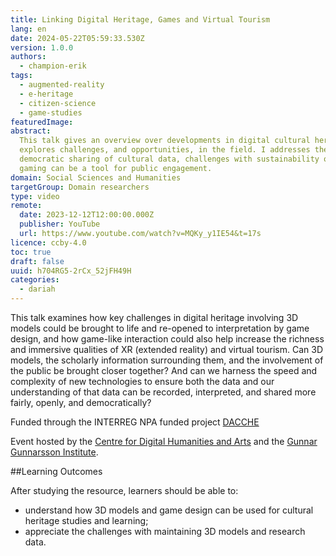 ```yaml
---
title: Linking Digital Heritage, Games and Virtual Tourism
lang: en
date: 2024-05-22T05:59:33.530Z
version: 1.0.0
authors:
  - champion-erik
tags:
  - augmented-reality
  - e-heritage
  - citizen-science
  - game-studies
featuredImage:
abstract:
  This talk gives an overview over developments in digital cultural heritage in recent decades and
  explores challenges, and opportunities, in the field. I addresses the importance of open, fair and
  democratic sharing of cultural data, challenges with sustainability of digital projects and how
  gaming can be a tool for public engagement.
domain: Social Sciences and Humanities
targetGroup: Domain researchers
type: video
remote:
  date: 2023-12-12T12:00:00.000Z
  publisher: YouTube
  url: https://www.youtube.com/watch?v=MQKy_y1IE54&t=17s
licence: ccby-4.0
toc: true
draft: false
uuid: h704RG5-2rCx_52jFH49H
categories:
  - dariah
---
```


This talk examines how key challenges in digital heritage involving 3D models could be brought to
life and re-opened to interpretation by game design, and how game-like interaction could also help
increase the richness and immersive qualities of XR (extended reality) and virtual tourism. Can 3D
models, the scholarly information surrounding them, and the involvement of the public be brought
closer together? And can we harness the speed and complexity of new technologies to ensure both the
data and our understanding of that data can be recorded, interpreted, and shared more fairly,
openly, and democratically?

Funded through the INTERREG NPA funded project [DACCHE](https://linktr.ee/dacche_interreg)

Event hosted by the [Centre for Digital Humanities and Arts](https://www.mshl.is) and the
[Gunnar Gunnarsson Institute](https://www.skriduklaustur.is/is/gunnarsstofnun).

##Learning Outcomes 

A﻿fter studying the resource, learners should be able to:

- understand how 3D models and game design can be used for cultural heritage studies and learning;
- appreciate the challenges with maintaining 3D models and research data.

<VideoCard
	title="Go to Linking Digital Heritage, Games and Virtual Tourism"
	id="MQKy_y1IE54"
	image="images/erik.png"
/>
